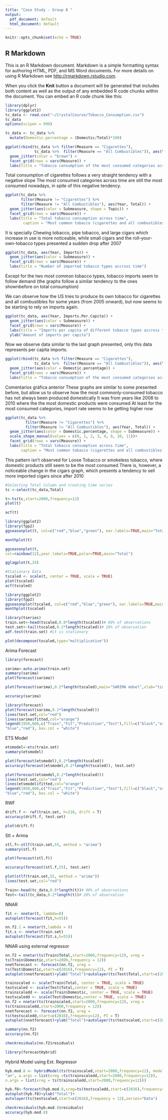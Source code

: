 ---
title: "Case Study - Group 8 "
output:
  pdf_document: default
  html_document: default
---

```{r setup, include=FALSE}
knitr::opts_chunk$set(echo = TRUE)
```

## R Markdown

This is an R Markdown document. Markdown is a simple formatting syntax for authoring HTML, PDF, and MS Word documents. For more details on using R Markdown see <http://rmarkdown.rstudio.com>.

When you click the **Knit** button a document will be generated that includes both content as well as the output of any embedded R code chunks within the document. You can embed an R code chunk like this:
```{r}
library(dplyr)
library(ggplot2)
tc_data <- read.csv("~/CrystalCourse/Tobacco_Consumption.csv")
tc_data
options(scipen = 999)

tc_data <- tc_data %>% 
  mutate(Domestic.percentage = (Domestic/Total)*100)
```
```{r}
ggplot(rbind(tc_data %>% filter(Measure == "Cigarettes"), 
             tc_data %>%  filter(Measure == "All Combustibles")), aes(Year, Total)) +
  geom_jitter(color = "brown") + 
  facet_grid(rows = vars(Measure)) +
  labs(title = "Tobacco consumption of the most consumed categories across time")
```

Total consumption of cigarettes follows a very straight tendency with a negative slope
The most consumed categories across time are still the most consumed nowadays, in spite of this negative tendency.

```{r}
ggplot(tc_data %>% 
       filter(Measure != "Cigarettes") %>% 
       filter(Measure != "All Combustibles"), aes(Year, Total)) +
  geom_jitter(aes(color = Submeasure, shape = Topic)) + 
  facet_grid(rows = vars(Measure)) +
  labs(title = "Total tobacco consumption across time",  
        caption = "Most common tobacco (cigarettes and all combustibles) types are omitted for better visualization")
```
It is specially Chewing tobacco, pipe tobacco, and large cigars which increase in use is more noticeable, while small cigars and the roll-your-own-tobacco types presented a sudden drop after 2007
```{r}
ggplot(tc_data, aes(Year, Imports)) +
  geom_jitter(aes(color = Submeasure)) + 
  facet_grid(rows = vars(Measure)) +
  labs(title = "Number of imported tobacco types accross time")
```
Except for the two most common tobacco types, tobacco imports seem to follow demand (the graphs follow a similar tendency to the ones shownbefore on total consumption)

We can observe how the US tries to produce its own tobacco for cigarettes and all combustibles for some years (from 2005 onward), but now seems to be starting to rely on imports again. 
```{r}
ggplot(tc_data, aes(Year, Imports.Per.Capita)) +
  geom_jitter(aes(color = Submeasure)) + 
  facet_grid(rows = vars(Measure)) +
  labs(title = "Imports per capita of different tobacco types accross time") +
  ylab("Amount of imports per capita")
```

Now we observe data similar to the last graph presented, only this data represents per capita imports. 
```{r}
ggplot(rbind(tc_data %>% filter(Measure == "Cigarettes"), 
             tc_data %>%  filter(Measure == "All Combustibles")), aes(Year, Total)) +
  geom_jitter(aes(color = Domestic.percentage)) + 
  facet_grid(rows = vars(Measure)) +
  labs(title = "Tobacco consumption of the most consumed categories across time")

```

Comentarios gráfica anterior
These graphs are similar to some presented before, but allow us to observe how the most commonly-consumed tobacco has not always been produced domestically
It was from years like 2008 to 2010 where the the most domestic products were consumed
At least for the most consumed categories, import rate seems to be getting higher now
```{r}
ggplot(tc_data %>% 
         filter(Measure != "Cigarettes") %>% 
         filter(Measure != "All Combustibles"), aes(Year, Total)) +
  geom_jitter(aes(color = Domestic.percentage, shape = Submeasure)) + 
  scale_shape_manual(values = c(0, 1, 2, 3, 4, 8, 10, 11))+
  facet_grid(rows = vars(Measure)) +
  labs(title = "Total tobacco consumption across time",  
       caption = "Most common tobacco (cigarettes and all combustibles) types are omitted for better visualization")
```

This pattern isn't observed for Loose Tobacco or smokeless tobacco, where domestic products still seem to be the most consumed
There is, however, a noticeable change in the cigars graph, which presents a tendency to sell more imported cigars since after 2010
```{r}
#Selecting Total Column and creating time series
tc <-select(tc_data,Total)

t<-ts(tc,start=2000,frequency=12)
plot(t)
```

```{r}
acf(t)
```



```{r}
library(ggplot2)
library(fpp2)
ggseasonplot(t, col=c("red","blue","green"), ear.labels=TRUE,main="Total ")
```


```{r}
monthplot(t)
```


```{r}
ggseasonplot(t,
col=rainbow(12),year.labels=TRUE,polar=TRUE,main="Total")
```

```{r}
gglagplot(t,24)
```


```{r}
#Stationary Data
tscaled <- scale(t, center = TRUE, scale = TRUE)
plot(tscaled)
acf(tscaled)
```
```{r}
library(ggplot2)
library(fpp2)
ggseasonplot(tscaled, col=c("red","blue","green"), ear.labels=TRUE,main="Total ")
monthplot(tscaled)
```
```{r}
library(tseries)
train.set<-head(tscaled,0.8*length(tscaled))# 80% of observations
test.set<-tail(tscaled,0.2*length(tscaled))# 20% of observation
adf.test(train.set) #it is stationary
```


```{r}
plot(decompose(tscaled,type="multiplicative"))

```

Arima Forecast
```{r}
library(forecast)

sarima<-auto.arima(train.set)
summary(sarima)
plot(forecast(sarima))

```


```{r}
plot(forecast(sarima),0.2*length(tscaled),main="SARIMA mdoel",xlab="time",ylab="total")# ZOOM last 55 observations and the forecast
```


```{r}
accuracy(sarima)
```


```{r}
library(forecast)
plot(forecast(sarima,0.2*length(tscaled)))
lines(test.set,col="red")
lines(sarima$fitted,col="orange")
legend(1950,600,c("Train","Fit","Prediction","Test"),fill=c("black","orange",
"blue","red"), box.col = "white")
```
ETS Model
```{r}
etsmodel<-ets(train.set)
summary(etsmodel)
```


```{r}
plot(forecast(etsmodel),0.2*length(tscaled))
accuracy(forecast(etsmodel,0.2*length(tscaled)), test.set)
```


```{r}
plot(forecast(etsmodel,0.2*length(tscaled)))
lines(test.set,col="red")
lines(etsmodel$fitted,col="orange")
legend(1950,600,c("Train","Fit","Prediction","Test"),fill=c("black","orange",
"blue","red"), box.col = "white")
```
RWF 
```{r}
drift.f <- rwf(train.set, h=218, drift = T)
accuracy(drift.f, test.set)
```

```{r}
plot(drift.f)
```

Stl + Arima
```{r}
stl.f<-stlf(train.set,55, method = "arima")
summary(stl.f)
```


```{r}
plot(forecast(stl.f))
```
```{r}
accuracy(forecast(stl.f,55), test.set) 

```

```{r}
plot(stlf(train.set,55, method = "arima"))
lines(test.set,col="red")
```
```{r}
Train<-head(tc_data,0.8*length(t))# 80% of observations
Test<-tail(tc_data,0.2*length(t))# 20% of observation

```


NNAR
```{r}
fit <- nnetar(t, lambda=0)
autoplot(forecast(fit,h=55))
```

```{r}
nn.f2.1 = nnetar(t,lambda = 0)
fit.s <- nnetar(train.set)
autoplot(forecast(fit.s,h=55))
```
NNAR using external regressor
```{r}
nn.f2 = nnetar(ts(Train$Total,start=2000,frequency=12), xreg =
ts(Train$Domestic,start=2000,frequency = 12))
nnetforecast <- forecast(nn.f2, xreg =
ts(Test$Domestic,start=c(2016),frequency=12), PI = T)
autoplot(nnetforecast)+ylab("Total")+autolayer(ts(Test$Total,start=c(2016),frequency = 12),series="Data")

```

```{r}
trainscaled <- scale(Train$Total, center = TRUE, scale = TRUE)
testscaled <- scale(Test$Total,center = TRUE, scale = TRUE)
trainscaledd <- scale(Train$Domestic, center = TRUE, scale = TRUE)
testscaledd <- scale(Test$Domestic,center = TRUE, scale = TRUE)
nn.f2 = nnetar(ts(trainscaled,start=2000,frequency=12), xreg =
ts(trainscaledd,start=2000,frequency = 12))
nnetforecast <- forecast(nn.f2, xreg =
ts(testscaledd,start=c(2016),frequency=12), PI = T)
autoplot(nnetforecast)+ylab("Total")+autolayer(ts(testscaled,start=c(2016),frequency = 12),series="Data")


```


```{r}
summary(nn.f2)
accuracy(nn.f2)
```
```{r}
checkresiduals(nn.f2$residuals)

```

```{r}
library(forecastHybrid)

```
Hybrid Model using Ext. Regressor
```{r}
hyb.mod.8 <- hybridModel(ts(trainscaled,start=2000,frequency=12), models =
"an", a.args = list(xreg =ts(trainscaledd,start=2000,frequency=12)),
n.args = list(xreg = ts(trainscaledd,start=2000,frequency=12)))
```
```{r}
hyb.f8<-forecast(hyb.mod.8,xreg=ts(testscaledd,start=c(2016),frequency=12))
autoplot(hyb.f8)+ylab("Total")+
autolayer(ts(testscaled,start=c(2016),frequency = 12),series="Data")
```
```{r}
checkresiduals(hyb.mod.8$residuals)
accuracy(hyb.mod.8)


```

